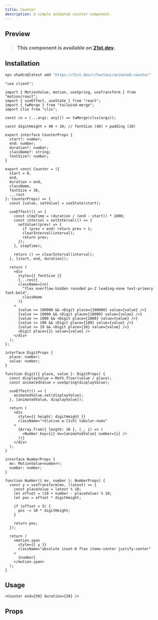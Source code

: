 ```yaml
---
title: Counter
description: A simple animated counter component.
---
```



## Preview

<PreviewContainer>
  <Counter end={50} duration={10} />
</PreviewContainer>

> ### This component is available on [21st.dev](https://tinyurl.com/ynxpdffj).

## Installation

```bash tab="CLI" title="NPM"
npx shadcn@latest add "https://21st.dev/r/hextaui/animated-counter"
```

```tsx title="Counter.tsx" tab="Manually"
"use client";

import { MotionValue, motion, useSpring, useTransform } from "motion/react";
import { useEffect, useState } from "react";
import { twMerge } from "tailwind-merge";
import clsx from "clsx";

const cn = (...args: any[]) => twMerge(clsx(args));

const digitHeight = 40 + 10; // fontSize (40) + padding (10)

export interface CounterProps {
  start?: number;
  end: number;
  duration?: number;
  className?: string;
  fontSize?: number;
}

export const Counter = ({
  start = 0,
  end,
  duration = end,
  className,
  fontSize = 30,
  ...rest
}: CounterProps) => {
  const [value, setValue] = useState(start);

  useEffect(() => {
    const stepTime = (duration / (end - start)) * 1000;
    const interval = setInterval(() => {
      setValue((prev) => {
        if (prev < end) return prev + 1;
        clearInterval(interval);
        return prev;
      });
    }, stepTime);

    return () => clearInterval(interval);
  }, [start, end, duration]);

  return (
    <div
      style={{ fontSize }}
      {...rest}
      className={cn(
        "flex overflow-hidden rounded px-2 leading-none text-primary font-bold",
        className
      )}
    >
      {value >= 100000 && <Digit place={100000} value={value} />}
      {value >= 10000 && <Digit place={10000} value={value} />}
      {value >= 1000 && <Digit place={1000} value={value} />}
      {value >= 100 && <Digit place={100} value={value} />}
      {value >= 10 && <Digit place={10} value={value} />}
      <Digit place={1} value={value} />
    </div>
  );
};

interface DigitProps {
  place: number;
  value: number;
}

function Digit({ place, value }: DigitProps) {
  const displayValue = Math.floor(value / place);
  const animatedValue = useSpring(displayValue);

  useEffect(() => {
    animatedValue.set(displayValue);
  }, [animatedValue, displayValue]);

  return (
    <div
      style={{ height: digitHeight }}
      className="relative w-[1ch] tabular-nums"
    >
      {Array.from({ length: 10 }, (_, i) => (
        <Number key={i} mv={animatedValue} number={i} />
      ))}
    </div>
  );
}

interface NumberProps {
  mv: MotionValue<number>;
  number: number;
}

function Number({ mv, number }: NumberProps) {
  const y = useTransform(mv, (latest) => {
    const placeValue = latest % 10;
    let offset = (10 + number - placeValue) % 10;
    let pos = offset * digitHeight;

    if (offset > 5) {
      pos -= 10 * digitHeight;
    }

    return pos;
  });

  return (
    <motion.span
      style={{ y }}
      className="absolute inset-0 flex items-center justify-center"
    >
      {number}
    </motion.span>
  );
}
```

## Usage

```tsx title="index.tsx"
<Counter end={50} duration={20} />
```

## Props

<AutoTypeTable
  path="./components/library/application/Counter.tsx"
  name="CounterProps"
/>

